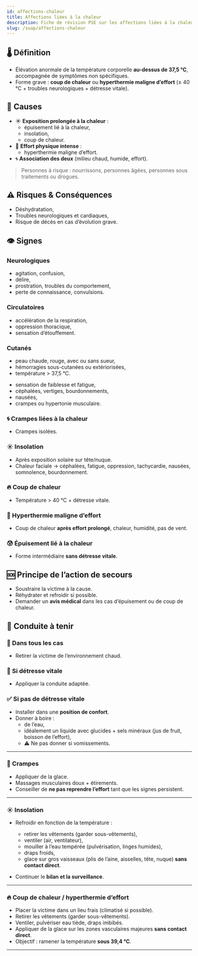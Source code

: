 ---
id: affections-chaleur
title: Affections liées à la chaleur
description: Fiche de révision PSE sur les affections liées à la chaleur
slug: /suap/affections-chaleur
---


## 🌡️ Définition

- Élévation anormale de la température corporelle **au-dessus de 37,5 °C**, accompagnée de symptômes non spécifiques.
- Forme grave : **coup de chaleur** ou **hyperthermie maligne d’effort** (≥ 40 °C + troubles neurologiques + détresse vitale).

## 📌 Causes

- ☀️ **Exposition prolongée à la chaleur** :
  - épuisement lié à la chaleur,
  - insolation,
  - coup de chaleur.
- 💪 **Effort physique intense** :
  - hyperthermie maligne d’effort.
- 🌀 **Association des deux** (milieu chaud, humide, effort).

> Personnes à risque : nourrissons, personnes âgées, personnes sous traitements ou drogues.

## ⚠️ Risques & Conséquences

- Déshydratation,
- Troubles neurologiques et cardiaques,
- Risque de décès en cas d’évolution grave.

## 👁️ Signes

<Tabs>
<TabItem value="regards" label="2ᵉ et 3ᵉ regard">

### Neurologiques
- agitation, confusion,
- délire,
- prostration, troubles du comportement,
- perte de connaissance, convulsions.

### Circulatoires
- accélération de la respiration,
- oppression thoracique,
- sensation d’étouffement.

### Cutanés
- peau chaude, rouge, avec ou sans sueur,
- hémorragies sous-cutanées ou extériorisées,
- température > 37,5 °C.

</TabItem>
<TabItem value="conscientes" label="Si consciente sans troubles neuro">

- sensation de faiblesse et fatigue,
- céphalées, vertiges, bourdonnements,
- nausées,
- crampes ou hypertonie musculaire.

</TabItem>
</Tabs>

<Tabs>
<TabItem value="types" label="Types d’affections">

### 🌀 Crampes liées à la chaleur
- Crampes isolées.

### ☀️ Insolation
- Après exposition solaire sur tête/nuque.
- Chaleur faciale → céphalées, fatigue, oppression, tachycardie, nausées, somnolence, bourdonnement.

### 🔥 Coup de chaleur
- Température > 40 °C + détresse vitale.

### 🏃 Hyperthermie maligne d’effort
- Coup de chaleur **après effort prolongé**, chaleur, humidité, pas de vent.

### 😰 Épuisement lié à la chaleur
- Forme intermédiaire **sans détresse vitale**.

</TabItem>
</Tabs>

## 🆘 Principe de l’action de secours

- Soustraire la victime à la cause.
- Réhydrater et refroidir si possible.
- Demander un **avis médical** dans les cas d’épuisement ou de coup de chaleur.

## 🛟 Conduite à tenir

### 🔄 Dans tous les cas

- Retirer la victime de l’environnement chaud.

### 🚨 Si détresse vitale

- Appliquer la conduite adaptée.

### ✅ Si pas de détresse vitale

- Installer dans une **position de confort**.
- Donner à boire :
  - de l’eau,
  - idéalement un liquide avec glucides + sels minéraux (jus de fruit, boisson de l’effort),
  - ⚠️ Ne pas donner si vomissements.

---

### 💢 Crampes

- Appliquer de la glace.
- Massages musculaires doux + étirements.
- Conseiller de **ne pas reprendre l’effort** tant que les signes persistent.

---

### ☀️ Insolation

- Refroidir en fonction de la température :
  - retirer les vêtements (garder sous-vêtements),
  - ventiler (air, ventilateur),
  - mouiller à l’eau tempérée (pulvérisation, linges humides),
  - draps froids,
  - glace sur gros vaisseaux (plis de l’aine, aisselles, tête, nuque) **sans contact direct**.

- Continuer le **bilan et la surveillance**.

---

### 🔥 Coup de chaleur / hyperthermie d’effort

- Placer la victime dans un lieu frais (climatisé si possible).
- Retirer les vêtements (garder sous-vêtements).
- Ventiler, pulvériser eau tiède, draps imbibés.
- Appliquer de la glace sur les zones vasculaires majeures **sans contact direct**.
- Objectif : ramener la température **sous 39,4 °C**.

---